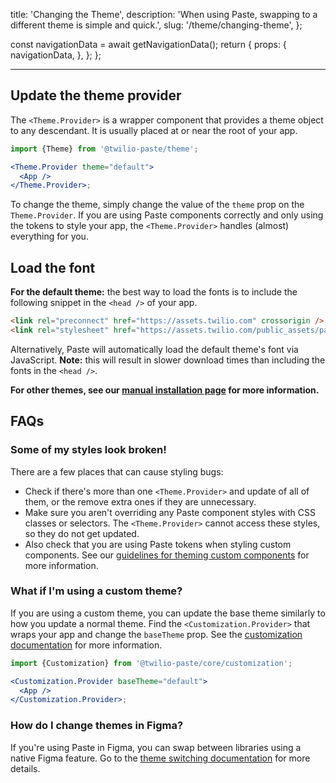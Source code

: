   title: 'Changing the Theme',
  description: 'When using Paste, swapping to a different theme is simple and quick.',
  slug: '/theme/changing-theme',
};



  const navigationData = await getNavigationData();
  return {
    props: {
      navigationData,
    },
  };
};

<GenericHeader name={meta.title} description={meta.description} categoryRoute={SidebarCategoryRoutes.THEME} />

---

 <contentwrapper>

<PageAside data={mdxHeadings} />

<content>

## Update the theme provider

The `<Theme.Provider>` is a wrapper component that provides a theme object to any descendant. It is usually placed at or near the root of your app.

```jsx
import {Theme} from '@twilio-paste/theme';

<Theme.Provider theme="default">
  <App />
</Theme.Provider>;
```

To change the theme, simply change the value of the `theme` prop on the `Theme.Provider`. If you are using Paste components correctly and only using the tokens to style your app, the `<Theme.Provider>` handles (almost) everything for you.

## Load the font

**For the default theme:** the best way to load the fonts is to include the following snippet in the `<head />` of your app.

```html
<link rel="preconnect" href="https://assets.twilio.com" crossorigin />
<link rel="stylesheet" href="https://assets.twilio.com/public_assets/paste-fonts/1.5.0/fonts.css" />
```

Alternatively, Paste will automatically load the default theme's font via JavaScript. **Note:** this will result in slower download times than including the fonts in the `<head />`.

**For other themes, see our [manual installation page](/introduction/for-engineers/manual-installation/#how-to-load-the-right-font) for more information.**

## FAQs

### Some of my styles look broken!

There are a few places that can cause styling bugs:

- Check if there's more than one `<Theme.Provider>` and update of all of them, or the remove extra ones if they are unnecessary.
- Make sure you aren't overriding any Paste component styles with CSS classes or selectors. The `<Theme.Provider>` cannot access these styles, so they do not get updated.
- Also check that you are using Paste tokens when styling custom components. See our [guidelines for theming custom components](/theme/#using-tokens-in-custom-components) for more information.

### What if I'm using a custom theme?

If you are using a custom theme, you can update the base theme similarly to how you update a normal theme. Find the `<Customization.Provider>` that wraps your app and change the `baseTheme` prop. See the [customization documentation](/customization/customization-provider/) for more information.

```jsx
import {Customization} from '@twilio-paste/core/customization';

<Customization.Provider baseTheme="default">
  <App />
</Customization.Provider>;
```

### How do I change themes in Figma?

If you're using Paste in Figma, you can swap between libraries using a native Figma feature. Go to the [theme switching documentation](/theme/dark-theme#theme-switching) for more details.

</content>
</contentwrapper>
